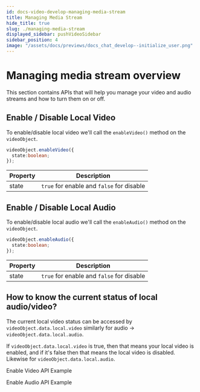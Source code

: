 ```yaml
---
id: docs-video-develop-managing-media-stream
title: Managing Media Stream
hide_title: true
slug: ./managing-media-stream
displayed_sidebar: pushVideoSidebar
sidebar_position: 4
image: "/assets/docs/previews/docs_chat_develop--initialize_user.png"
---
```


# Managing media stream overview 
This section contains APIs that will help you manage your video and audio streams and how to turn them on or off.

<head>
  <title>Managing Media Stream | Push Video | Push Documentation</title>
</head>


## Enable / Disable Local Video

To enable/disable local video we'll call the `enableVideo()` method on the `videoObject`.

```typescript
videoObject.enableVideo({
  state:boolean;
});
```

| Property | Description                               |
| -------- | ----------------------------------------- |
| state    | `true` for enable and `false` for disable |

## Enable / Disable Local Audio

To enable/disable local audio we'll call the `enableAudio()` method on the `videoObject`.

```typescript
videoObject.enableAudio({
  state:boolean;
});
```

| Property | Description                               |
| -------- | ----------------------------------------- |
| state    | `true` for enable and `false` for disable |

## How to know the current status of local audio/video?

The current local video status can be accessed by `videoObject.data.local.video` similarly for audio -> `videoObject.data.local.audio`.&#x20;

If `videoObject.data.local.video` is true, then that means your local video is enabled, and if it's false then that means the local video is disabled. Likewise for `videoObject.data.local.audio`.

<ABlock href="https://www.npmjs.com/package/@pushprotocol/restapi#enablevideo" title="NPM example of Push Video Enable Video API" target="_blank">Enable Video API Example</ABlock>

<ABlock href="https://www.npmjs.com/package/@pushprotocol/restapi#enableaudio" title="NPM example of Push Video Enable Audio API" target="_blank">Enable Audio API Example</ABlock>
